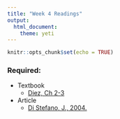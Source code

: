 ```yaml
---
title: "Week 4 Readings"
output: 
  html_document: 
    theme: yeti
---
```


```r
knitr::opts_chunk$set(echo = TRUE)
```

### Required:
- Textbook
    - [Diez, Ch 2-3](https://www.openintro.org/stat/textbook.php?stat_book=os)
- Article
    - [Di Stefano, J., 2004.](http://www.sciencedirect.com/science/article/pii/S0378112703003311)